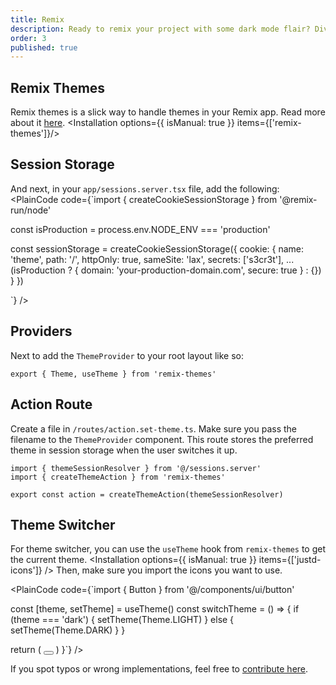 ```yaml
---
title: Remix
description: Ready to remix your project with some dark mode flair? Dive into this guide and get your app groovin’ in the dark.
order: 3
published: true
---
```



## Remix Themes
Remix themes is a slick way to handle themes in your Remix app. Read more about it [here](https://github.com/abereghici/remix-themes).
<Installation options={{ isManual: true }}  items={['remix-themes']}/>

## Session Storage
And next, in your `app/sessions.server.tsx` file, add the following:
<PlainCode code={`import { createCookieSessionStorage } from '@remix-run/node'

const isProduction = process.env.NODE_ENV === 'production'

const sessionStorage = createCookieSessionStorage({
  cookie: {
    name: 'theme',
    path: '/',
    httpOnly: true,
    sameSite: 'lax',
    secrets: ['s3cr3t'],
    ...(isProduction ? { domain: 'your-production-domain.com', secure: true } : {})
  }
})

`} />

## Providers
Next to add the `ThemeProvider` to your root layout like so:
```
export { Theme, useTheme } from 'remix-themes'
```

## Action Route
Create a file in `/routes/action.set-theme.ts`. Make sure you pass the filename to the `ThemeProvider` component. This route stores the preferred theme in session storage when the user switches it up.

```tsx
import { themeSessionResolver } from '@/sessions.server'
import { createThemeAction } from 'remix-themes'

export const action = createThemeAction(themeSessionResolver)
```

## Theme Switcher
For theme switcher, you can use the `useTheme` hook from `remix-themes` to get the current theme.
<Installation options={{ isManual: true }}  items={['justd-icons']} />
Then, make sure you import the icons you want to use.

<PlainCode code={`import { Button } from '@/components/ui/button'

  const [theme, setTheme] = useTheme()
  const switchTheme = () => {
    if (theme === 'dark') {
      setTheme(Theme.LIGHT)
    } else {
      setTheme(Theme.DARK)
    }
  }

  return (
    <Button
      appearance="outline"
      size="square-petite"
      aria-label="Switch theme"
      onPress={switchTheme}
    >
      <IconSun className="h-[1.2rem] w-[1.2rem] rotate-0 scale-100 transition-all dark:-rotate-90 dark:scale-0" />
      <IconMoon className="absolute h-[1.2rem] w-[1.2rem] rotate-90 scale-0 transition-all dark:rotate-0 dark:scale-100" />
    </Button>
  )
}`} />

If you spot typos or wrong implementations, feel free to [contribute here](https://github.com/irsyadadl/d./blob/main/content/docs/dark-mode/remix.mdx).
